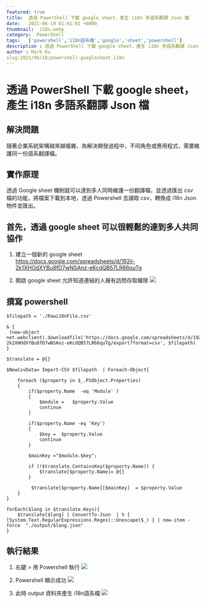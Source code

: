 ```yaml
---
featured: true
title:  透過 PowerShell 下載 google sheet，產生 i18n 多語系翻譯 Json 檔
date:   2021-06-19 01:01:01 +0800
thumbnail:  i18n.webp
category:  PowerShell
tags:   ['powershell','i18n語系檔','google','sheet','powershell']
description : 透過 PowerShell 下載 google sheet，產生 i18n 多語系翻譯 Json 檔
author : Mark Ku
slug:2021/06/18/powershell-googlesheet-i18n
---
```

# 透過 PowerShell 下載 google sheet，產生 i18n 多語系翻譯 Json 檔

## 解決問題
隨著企業系統架構越來越複雜，為解決開發過程中，不同角色或應用程式，需要維護同一份語系翻譯檔。

## 實作原理
透過 Google sheet 機制就可以達到多人同時維護一份翻譯檔，並透過匯出 csv 檔的功能，將檔案下載到本地，透過 Powershell 去讀取 csv，轉換成 i18n Json 物件並匯出。

## 首先，透過 google sheet 可以很輕鬆的達到多人共同協作
1. 建立一個新的 google sheet<br/>
https://docs.google.com/spreadsheets/d/192ji-2k1XHOdXYBu8fD7wNSAnz-eKcdQB57LR66quTg

2. 開啟 google sheet 允許知道連結的人擁有訪問存取權限
![](https://i.imgur.com/qE4PGtE.webp)

## 撰寫 powershell 

```
$filepath = './Rawi18nFile.csv'

& { 
 (new-object net.webclient).downloadfile('https://docs.google.com/spreadsheets/d/192ji-2k1XHOdXYBu8fD7wNSAnz-eKcdQB57LR66quTg/export?format=csv', $filepath)
}

$translate = @{}

$NewCsvData= Import-CSV $filepath  | Foreach-Object{       
   
    foreach ($property in $_.PSObject.Properties)
    {
		if($property.Name  -eq 'Module' )
		{
			$module =	$property.Value
			continue
		}
		
		if($property.Name -eq 'Key')
		{		
			$key =	$property.Value
			continue
		}		
				
		$mainKey ="$module.$key";
			
		if (!$translate.ContainsKey($property.Name)) {			
			$translate[$property.Name]= @{}			
		}	
	
		 $translate[$property.Name][$mainKey]  = $property.Value			        
    }           
}

forEach($lang in $translate.Keys){    
	$translate[$lang] | ConvertTo-Json  | % { [System.Text.RegularExpressions.Regex]::Unescape($_) } | new-item -force  "./output/$lang.json"  
}
```

## 執行結果
1. 右鍵 > 用 Powershell 執行
![](https://i.imgur.com/yFzgsmD.webp)

2. Powershell 顯示成功
![](https://i.imgur.com/3gspFI9.webp)

3. 此時 output 資料夾產生 i18n語系檔
![](https://i.imgur.com/E75vtja.webp)

